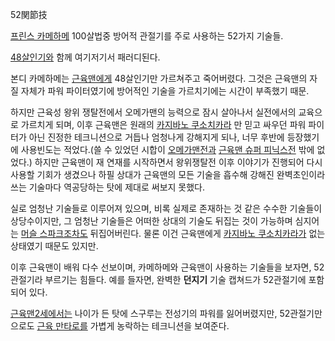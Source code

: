 52関節技

[[프린스 카메하메]] 100살법중 방어적 관절기를 주로 사용하는 52가지 기술들.

[[48살인기]]와 함께 여기저기서 패러디된다.

본디 카메하메는 [[근육맨]]에게 48살인기만 가르쳐주고 죽어버렸다. 그것은 근육맨의 자질 자체가 파워 파이터였기에 방어적인 기술을 가르치기에는 시간이 부족했기 때문.

하지만 근육성 왕위 쟁탈전에서 오메가맨의 능력으로 잠시 살아나서 실전에서의 교육으로 가르치게 되며, 이후 근육맨은 원래의 [[카지바노 쿠소치카라]] 만 믿고 싸우던 파워 파이터가 아닌 진정한 테크니션으로 거듭나 엄청나게 강해지게 되나, 너무 후반에 등장했기에 사용빈도는 적었다.(쓸 수 있었던 시합이 [[오메가맨]]전과 [[근육맨 슈퍼 피닉스]]전 밖에 없었다.) 하지만 근육맨이 재 연재를 시작하면서 왕위쟁탈전 이후 이야기가 진행되어 다시 사용할 기회가 생겼으나 하필 상대가 근육맨의 모든 기술을 흡수해 강해진 완벽초인이라 쓰는 기술마다 역공당하는 탓에 제대로 써보지 못했다.

실로 엄청난 기술들로 이루어져 있으며, 비록 실제로 존재하는 것 같은 수수한 기술들이 상당수이지만, 그 엄청난 기술들은 어떠한 상대의 기술도 뒤집는 것이 가능하며 심지어는 [[머슬 스파크]]조차도 뒤집어버린다. 물론 이건 근육맨에게 [[카지바노 쿠소치카라]]가 없는 상태였기 때문도 있지만.

이후 근육맨이 배워 다수 선보이며, 카메하메와 근육맨이 사용하는 기술들을 보자면, 52관절기라 부르기는 힘들다. 예를 들자면, 완벽한 '''던지기''' 기술 캡쳐드가 52관절기에 포함되어 있다.

[[근육맨2세]]에서는 나이가 든 탓에 스구루는 전성기의 파워를 잃어버렸지만, 52관절기만으로도 [[근육 만타로]]를 가볍게 농락하는 테크니션을 보여준다.
